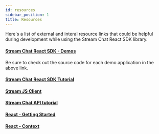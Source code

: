 ```yaml
---
id: resources
sidebar_position: 1
title: Resources
---
```


Here's a list of external and interal resource links that could be helpful during development while using the Stream Chat React SDK library.

#### [Stream Chat React SDK - Demos](https://getstream.io/chat/demos/messaging/)
Be sure to check out the source code for each demo application in the above link.

#### [Stream Chat React SDK Tutorial](https://getstream.io/chat/react-chat/tutorial/)
#### [Stream JS Client](https://getstream.io/chat/docs/javascript/?language=javascript)
#### [Stream Chat API tutorial](https://getstream.io/chat/get_started/)
#### [React - Getting Started](https://reactjs.org/docs/getting-started.html)
#### [React - Context](https://reactjs.org/docs/context.html)

